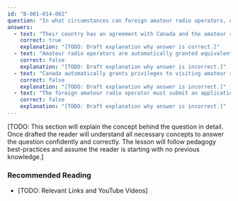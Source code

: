 ```yaml
---
id: "B-001-014-002"
question: "In what circumstances can foreign amateur radio operators, other than United States citizens, operate while visiting Canada?"
answers:
  - text: "Their country has an agreement with Canada and the amateur radio operator has obtained the appropriate permit"
    correct: true
    explanation: "[TODO: Draft explanation why answer is correct.]"
  - text: "Amateur radio operators are automatically granted equivalent privileges in all member states of the International Telecommunication Union"
    correct: false
    explanation: "[TODO: Draft explanation why answer is incorrect.]"
  - text: "Canada automatically grants privileges to visiting amateur radio operators"
    correct: false
    explanation: "[TODO: Draft explanation why answer is incorrect.]"
  - text: "The foreign amateur radio operator must submit an application to Radio Amateurs of Canada (RAC)"
    correct: false
    explanation: "[TODO: Draft explanation why answer is incorrect.]"
---
```


[TODO: This section will explain the concept behind the question in detail. Once drafted the reader will understand all necessary concepts to answer the question confidently and correctly. The lesson will follow pedagogy best-practices and assume the reader is starting with no previous knowledge.]

### Recommended Reading

- [TODO: Relevant Links and YouTube Videos]
